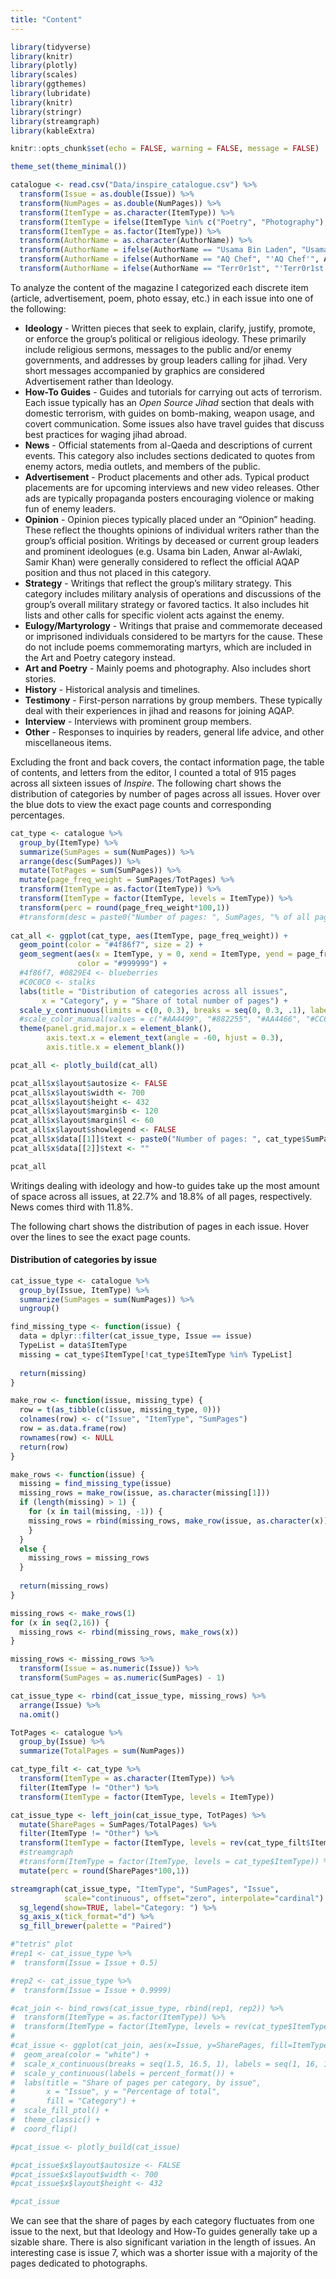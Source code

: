 ```yaml
---
title: "Content"
---
```


```r
library(tidyverse)
library(knitr)
library(plotly)
library(scales)
library(ggthemes)
library(lubridate)
library(knitr)
library(stringr)
library(streamgraph)
library(kableExtra)

knitr::opts_chunk$set(echo = FALSE, warning = FALSE, message = FALSE)

theme_set(theme_minimal())

catalogue <- read.csv("Data/inspire_catalogue.csv") %>%
  transform(Issue = as.double(Issue)) %>%
  transform(NumPages = as.double(NumPages)) %>%
  transform(ItemType = as.character(ItemType)) %>%
  transform(ItemType = ifelse(ItemType %in% c("Poetry", "Photography"), "Art and Poetry", ItemType)) %>%
  transform(ItemType = as.factor(ItemType)) %>%
  transform(AuthorName = as.character(AuthorName)) %>%
  transform(AuthorName = ifelse(AuthorName == "Usama Bin Laden", "Usama bin Laden", AuthorName)) %>%
  transform(AuthorName = ifelse(AuthorName == "AQ Chef", "'AQ Chef'", AuthorName)) %>%
  transform(AuthorName = ifelse(AuthorName == "Terr0r1st", "'Terr0r1st'", AuthorName))
```

To analyze the content of the magazine I categorized each discrete item (article, advertisement, poem, photo essay, etc.) in each issue into one of the following:

* **Ideology** - Written pieces that seek to explain, clarify, justify, promote, or enforce the group's political or religious ideology. These primarily include religious sermons, messages to the public and/or enemy governments, and addresses by group leaders calling for jihad. Very short messages accompanied by graphics are considered Advertisement rather than Ideology.
* **How-To Guides** - Guides and tutorials for carrying out acts of terrorism. Each issue typically has an *Open Source Jihad* section that deals with domestic terrorism, with guides on bomb-making, weapon usage, and covert communication. Some issues also have travel guides that discuss best practices for waging jihad abroad.
* **News** - Official statements from al-Qaeda and descriptions of current events. This category also includes sections dedicated to quotes from enemy actors, media outlets, and members of the public.
* **Advertisement** - Product placements and other ads. Typical product placements are for upcoming interviews and new video releases. Other ads are typically propaganda posters encouraging violence or making fun of enemy leaders. 
* **Opinion** - Opinion pieces typically placed under an "Opinion" heading. These reflect the thoughts opinions of individual writers rather than the group's official position. Writings by deceased or current group leaders and prominent ideologues (e.g. Usama bin Laden, Anwar al-Awlaki, Samir Khan) were generally considered to reflect the official AQAP position and thus not placed in this category.
* **Strategy** - Writings that reflect the group's military strategy. This category includes military analysis of operations and discussions of the group's overall military strategy or favored tactics. It also includes hit lists and other calls for specific violent acts against the enemy.
* **Eulogy/Martyrology** - Writings that praise and commemorate deceased or imprisoned individuals considered to be martyrs for the cause. These do not include poems commemorating martyrs, which are included in the Art and Poetry category instead.
* **Art and Poetry** - Mainly poems and photography. Also includes short stories.
* **History** - Historical analysis and timelines.
* **Testimony** - First-person narrations by group members. These typically deal with their experiences in jihad and reasons for joining AQAP.
* **Interview** - Interviews with prominent group members.
* **Other** - Responses to inquiries by readers, general life advice, and other miscellaneous items.

Excluding the front and back covers, the contact information page, the table of contents, and letters from the editor, I counted a total of 915 pages across all sixteen issues of *Inspire*. The following chart shows the distribution of categories by number of pages across all issues. Hover over the blue dots to view the exact page counts and corresponding percentages.

```r
cat_type <- catalogue %>%
  group_by(ItemType) %>%
  summarize(SumPages = sum(NumPages)) %>%
  arrange(desc(SumPages)) %>%
  mutate(TotPages = sum(SumPages)) %>%
  mutate(page_freq_weight = SumPages/TotPages) %>%
  transform(ItemType = as.factor(ItemType)) %>%
  transform(ItemType = factor(ItemType, levels = ItemType)) %>%
  transform(perc = round(page_freq_weight*100,1))
  #transform(desc = paste0("Number of pages: ", SumPages, "% of all pages: ", perc))
  
cat_all <- ggplot(cat_type, aes(ItemType, page_freq_weight)) + 
  geom_point(color = "#4f86f7", size = 2) + 
  geom_segment(aes(x = ItemType, y = 0, xend = ItemType, yend = page_freq_weight - 0.005),
               color = "#999999") + 
  #4f86f7, #0829E4 <- blueberries
  #C0C0C0 <- stalks
  labs(title = "Distribution of categories across all issues",
       x = "Category", y = "Share of total number of pages") + 
  scale_y_continuous(limits = c(0, 0.3), breaks = seq(0, 0.3, .1), labels=percent) + 
  #scale_color_manual(values = c("#AA4499", "#882255", "#AA4466", "#CC6677", "#661100", "#DDCC77", "#999933", #"#117733", "#44AA99", "#88CCEE", "#6699CC", "#332288")) + 
  theme(panel.grid.major.x = element_blank(),
        axis.text.x = element_text(angle = -60, hjust = 0.3),
        axis.title.x = element_blank())

pcat_all <- plotly_build(cat_all)

pcat_all$x$layout$autosize <- FALSE
pcat_all$x$layout$width <- 700
pcat_all$x$layout$height <- 432
pcat_all$x$layout$margin$b <- 120
pcat_all$x$layout$margin$l <- 60
pcat_all$x$layout$showlegend <- FALSE
pcat_all$x$data[[1]]$text <- paste0("Number of pages: ", cat_type$SumPages, "<br />", "% of all pages: ", cat_type$perc)
pcat_all$x$data[[2]]$text <- ""

pcat_all
```

Writings dealing with ideology and how-to guides take up the most amount of space across all issues, at 22.7% and 18.8% of all pages, respectively. News comes third with 11.8%. 

The following chart shows the distribution of pages in each issue. Hover over the lines to see the exact page counts.

#### Distribution of categories by issue
```r
cat_issue_type <- catalogue %>%
  group_by(Issue, ItemType) %>%
  summarize(SumPages = sum(NumPages)) %>%
  ungroup()

find_missing_type <- function(issue) {
  data = dplyr::filter(cat_issue_type, Issue == issue)
  TypeList = data$ItemType
  missing = cat_type$ItemType[!cat_type$ItemType %in% TypeList]
  
  return(missing)
}

make_row <- function(issue, missing_type) {
  row = t(as_tibble(c(issue, missing_type, 0)))
  colnames(row) <- c("Issue", "ItemType", "SumPages")
  row = as.data.frame(row)
  rownames(row) <- NULL
  return(row)
}

make_rows <- function(issue) {
  missing = find_missing_type(issue)
  missing_rows = make_row(issue, as.character(missing[1]))
  if (length(missing) > 1) {
    for (x in tail(missing, -1)) {
    missing_rows = rbind(missing_rows, make_row(issue, as.character(x)))
    }
  }
  else {
    missing_rows = missing_rows
  }
  
  return(missing_rows)
}

missing_rows <- make_rows(1)
for (x in seq(2,16)) {
  missing_rows <- rbind(missing_rows, make_rows(x))
}

missing_rows <- missing_rows %>%
  transform(Issue = as.numeric(Issue)) %>%
  transform(SumPages = as.numeric(SumPages) - 1)

cat_issue_type <- rbind(cat_issue_type, missing_rows) %>%
  arrange(Issue) %>%
  na.omit()

TotPages <- catalogue %>%
  group_by(Issue) %>%
  summarize(TotalPages = sum(NumPages))

cat_type_filt <- cat_type %>%
  transform(ItemType = as.character(ItemType)) %>%
  filter(ItemType != "Other") %>%
  transform(ItemType = factor(ItemType, levels = ItemType))

cat_issue_type <- left_join(cat_issue_type, TotPages) %>%
  mutate(SharePages = SumPages/TotalPages) %>%
  filter(ItemType != "Other") %>%
  transform(ItemType = factor(ItemType, levels = rev(cat_type_filt$ItemType))) %>%
  #streamgraph 
  #transform(ItemType = factor(ItemType, levels = cat_type$ItemType)) %>%
  mutate(perc = round(SharePages*100,1))

streamgraph(cat_issue_type, "ItemType", "SumPages", "Issue",
            scale="continuous", offset="zero", interpolate="cardinal") %>%
  sg_legend(show=TRUE, label="Category: ") %>%
  sg_axis_x(tick_format="d") %>%
  sg_fill_brewer(palette = "Paired")

#"tetris" plot
#rep1 <- cat_issue_type %>%
#  transform(Issue = Issue + 0.5)

#rep2 <- cat_issue_type %>%
#  transform(Issue = Issue + 0.9999)

#cat_join <- bind_rows(cat_issue_type, rbind(rep1, rep2)) %>%
#  transform(ItemType = as.factor(ItemType)) %>%
#  transform(ItemType = factor(ItemType, levels = rev(cat_type$ItemType)))
#
#cat_issue <- ggplot(cat_join, aes(x=Issue, y=SharePages, fill=ItemType)) + 
#  geom_area(color = "white") + 
#  scale_x_continuous(breaks = seq(1.5, 16.5, 1), labels = seq(1, 16, 1)) + 
#  scale_y_continuous(labels = percent_format()) + 
#  labs(title = "Share of pages per category, by issue",
#       x = "Issue", y = "Percentage of total",
#       fill = "Category") + 
#  scale_fill_ptol() + 
#  theme_classic() + 
#  coord_flip()

#pcat_issue <- plotly_build(cat_issue)

#pcat_issue$x$layout$autosize <- FALSE
#pcat_issue$x$layout$width <- 700
#pcat_issue$x$layout$height <- 432

#pcat_issue
```

We can see that the share of pages by each category fluctuates from one issue to the next, but that Ideology and How-To guides generally take up a sizable share. There is also significant variation in the length of issues. An interesting case is issue 7, which was a shorter issue with a majority of the pages dedicated to photographs.